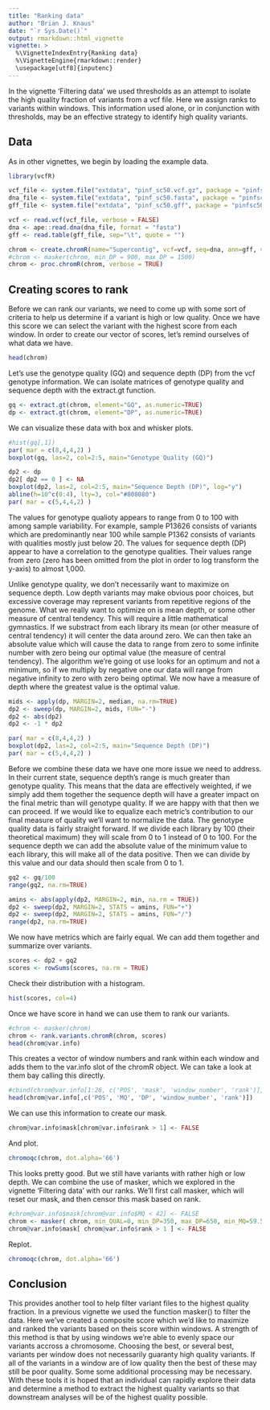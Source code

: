 ```yaml
---
title: "Ranking data"
author: "Brian J. Knaus"
date: "`r Sys.Date()`"
output: rmarkdown::html_vignette
vignette: >
  %\VignetteIndexEntry{Ranking data}
  %\VignetteEngine{rmarkdown::render}
  \usepackage[utf8]{inputenc}
---
```



In the vignette 'Filtering data' we used thresholds as an attempt to isolate the high quality fraction of variants from a vcf file.
Here we assign ranks to variants within windows.
This information used alone, or in conjunction with thresholds, may be an effective strategy to identify high quality variants.


## Data

As in other vignettes, we begin by loading the example data.

```r
library(vcfR)

vcf_file <- system.file("extdata", "pinf_sc50.vcf.gz", package = "pinfsc50")
dna_file <- system.file("extdata", "pinf_sc50.fasta", package = "pinfsc50")
gff_file <- system.file("extdata", "pinf_sc50.gff", package = "pinfsc50")

vcf <- read.vcf(vcf_file, verbose = FALSE)
dna <- ape::read.dna(dna_file, format = "fasta")
gff <- read.table(gff_file, sep="\t", quote = "")

chrom <- create.chromR(name="Supercontig", vcf=vcf, seq=dna, ann=gff, verbose=TRUE)
#chrom <- masker(chrom, min_DP = 900, max_DP = 1500)
chrom <- proc.chromR(chrom, verbose = TRUE)

```


## Creating scores to rank


Before we can rank our variants, we need to come up with some sort of criteria to help us determine if a variant is high or low quality.
Once we have this score we can select the variant with the highest score from each window.
In order to create our vector of scores, let's remind ourselves of what data we have.


```r
head(chrom)
```


Let's use the genotype quality (GQ) and sequence depth (DP) from the vcf genotype information.
We can isolate matrices of genotype quality and sequence depth with the extract.gt function.


```r
gq <- extract.gt(chrom, element="GQ", as.numeric=TRUE)
dp <- extract.gt(chrom, element="DP", as.numeric=TRUE)
```


We can visualize these data with box and whisker plots.


```r
#hist(gq[,1])
par( mar = c(8,4,4,2) )
boxplot(gq, las=2, col=2:5, main="Genotype Quality (GQ)")

dp2 <- dp
dp2[ dp2 == 0 ] <- NA
boxplot(dp2, las=2, col=2:5, main="Sequence Depth (DP)", log="y")
abline(h=10^c(0:4), lty=3, col="#808080")
par( mar = c(5,4,4,2) )
```


The values for genotype qualioty appears to range from 0 to 100 with among sample variability.
For example, sample P13626 consists of variants which are predominantly near 100 while sample P1362 consists of variants with qualities mostly just below 20.
The values for sequence depth (DP) appear to have a correlation to the genotype qualities.
Their values range from zero (zero has been omitted from the plot in order to log transform the y-axis) to almost 1,000.


Unlike genotype quality, we don't necessarily want to maximize on sequence depth.
Low depth variants may make obvious poor choices, but excessive coverage may represent variants from repetitive regions of the genome.
What we really want to optimize on is mean depth, or some other measure of central tendency.
This will require a little mathematical gymnastics.
If we substract from each library its mean (or other measure of central tendency) it will center the data around zero.
We can then take an absolute value which will cause the data to range from zero to some infinite number with zero being our optimal value (the measure of central tendency).
The algorithm we're going ot use looks for an optimum and not a minimum, so if we multiply by negative one our data will range from negative infinity to zero with zero being optimal.
We now have a measure of depth where the greatest value is the optimal value.


```r
mids <- apply(dp, MARGIN=2, median, na.rm=TRUE)
dp2 <- sweep(dp, MARGIN=2, mids, FUN="-")
dp2 <- abs(dp2)
dp2 <- -1 * dp2
```


```r
par( mar = c(8,4,4,2) )
boxplot(dp2, las=2, col=2:5, main="Sequence Depth (DP)")
par( mar = c(5,4,4,2) )
```


Before we combine these data we have one more issue we need to address.
In their current state, sequence depth's range is much greater than genotype quality.
This means that the data are effectively weighted, if we simply add them together the sequence depth will have a greater impact on the final metric than will genotype quality.
If we are happy with that then we can proceed.
If we would like to equalize each metric's contribution to our final measure of quality we'll want to normalize the data.
The genotype quality data is fairly straight forward.
If we divide each library by 100 (their theoretical maximum) they will scale from 0 to 1 instead of 0 to 100.
For the sequence depth we can add the absolute value of the minimum value to each library, this will make all of the data positive.
Then we can divide by this value and our data should then scale from 0 to 1.


```r
gq2 <- gq/100
range(gq2, na.rm=TRUE)

amins <- abs(apply(dp2, MARGIN=2, min, na.rm = TRUE))
dp2 <- sweep(dp2, MARGIN=2, STATS = amins, FUN="+")
dp2 <- sweep(dp2, MARGIN=2, STATS = amins, FUN="/")
range(dp2, na.rm=TRUE)
```


We now have metrics which are fairly equal.
We can add them together and summarize over variants.


```r
scores <- dp2 + gq2
scores <- rowSums(scores, na.rm = TRUE)
```


Check their distribution with a histogram.


```r
hist(scores, col=4)
```


Once we have score in hand we can use them to rank our variants.


```r
#chrom <- masker(chrom)
chrom <- rank.variants.chromR(chrom, scores)
head(chrom@var.info)
```



This creates a vector of window numbers and rank within each window and adds them to the var.info slot of the chromR object.
We can take a look at them bay calling this directly.


```r
#cbind(chrom@var.info[1:26, c('POS', 'mask', 'window_number', 'rank')], scores[1:26])
head(chrom@var.info[,c('POS', 'MQ', 'DP', 'window_number', 'rank')])
```


We can use this information to create our mask.


```r
chrom@var.info$mask[chrom@var.info$rank > 1] <- FALSE
```


And plot.


```r
chromoqc(chrom, dot.alpha='66')
```



This looks pretty good.
But we still have variants with rather high or low depth.
We can combine the use of masker, which we explored in the vignette 'Filtering data' with our ranks.
We'll first call masker, which will reset our mask, and then censor this mask based on rank.



```r
#chrom@var.info$mask[chrom@var.info$MQ < 42] <- FALSE
chrom <- masker( chrom, min_QUAL=0, min_DP=350, max_DP=650, min_MQ=59.5, max_MQ=60.5 )
chrom@var.info$mask[ chrom@var.info$rank > 1 ] <- FALSE
```


Replot.


```r
chromoqc(chrom, dot.alpha='66')
```





## Conclusion


This provides another tool to help filter variant files to the highest quality fraction.
In a previous vignette we used the function masker() to filter the data.
Here we've created a composite score which we'd like to maximize and ranked the variants based on theis score within windows.
A strength of this method is that by using windows we're able to evenly space our variants accross a chromosome.
Choosing the best, or several best, variants per window does not necessarily guaranty high quality variants.
If all of the variants in a window are of low quality then the best of these may still be poor quality.
Some some additional processing may be necessary.
With these tools it is hoped that an individual can rapidly explore their data and determine a method to extract the highest quality variants so that downstream analyses will be of the highest quality possible.









